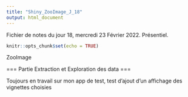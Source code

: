 ```yaml
---
title: "Shiny_ZooImage_J_18"
output: html_document
---
```


Fichier de notes du jour 18, mercredi 23 Février 2022. Présentiel.

```r
knitr::opts_chunk$set(echo = TRUE)
```

ZooImage

=== Partie Extraction et Exploration des data ===

Toujours en travail sur mon app de test, test d'ajout d'un affichage des vignettes choisies